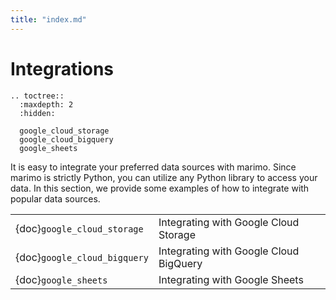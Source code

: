 ```yaml
---
title: "index.md"
---
```


# Integrations

```{eval-rst}
.. toctree::
  :maxdepth: 2
  :hidden:

  google_cloud_storage
  google_cloud_bigquery
  google_sheets
```

It is easy to integrate your preferred data sources with marimo. Since marimo is strictly Python, you can utilize any Python library to access your data. In this section, we provide some examples of how to integrate with popular data sources.

|                              |                                        |
| :--------------------------- | :------------------------------------- |
| {doc}`google_cloud_storage`  | Integrating with Google Cloud Storage  |
| {doc}`google_cloud_bigquery` | Integrating with Google Cloud BigQuery |
| {doc}`google_sheets`         | Integrating with Google Sheets         |
